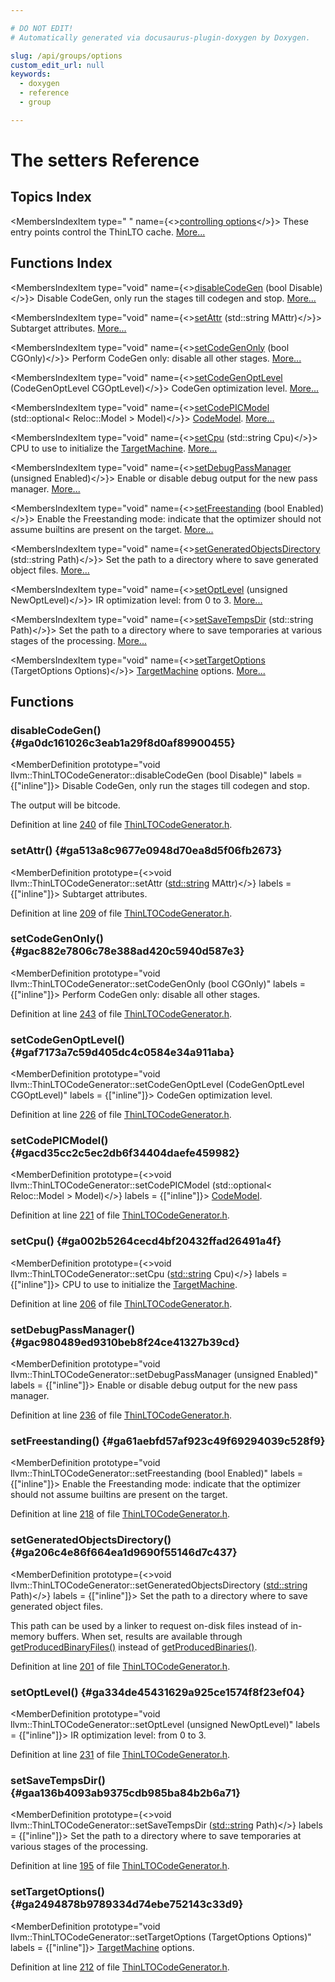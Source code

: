 ```yaml
---

# DO NOT EDIT!
# Automatically generated via docusaurus-plugin-doxygen by Doxygen.

slug: /api/groups/options
custom_edit_url: null
keywords:
  - doxygen
  - reference
  - group

---
```





# The setters Reference

<DoxygenPage pluginConfig={pluginConfig}>



## Topics Index

<MembersIndex>

<MembersIndexItem
  type="&nbsp;"
  name={<><a href="/docs/api/groups/cache">controlling options</a></>}>
These entry points control the ThinLTO cache. <a href="/docs/api/groups/cache/#details">More...</a>
</MembersIndexItem>

</MembersIndex>

## Functions Index

<MembersIndex>

<MembersIndexItem
  type="void"
  name={<><a href="#ga0dc161026c3eab1a29f8d0af89900455">disableCodeGen</a> (bool Disable)</>}>
Disable CodeGen, only run the stages till codegen and stop. <a href="#ga0dc161026c3eab1a29f8d0af89900455">More...</a>
</MembersIndexItem>

<MembersIndexItem
  type="void"
  name={<><a href="#ga513a8c9677e0948d70ea8d5f06fb2673">setAttr</a> (std::string MAttr)</>}>
Subtarget attributes. <a href="#ga513a8c9677e0948d70ea8d5f06fb2673">More...</a>
</MembersIndexItem>

<MembersIndexItem
  type="void"
  name={<><a href="#gac882e7806c78e388ad420c5940d587e3">setCodeGenOnly</a> (bool CGOnly)</>}>
Perform CodeGen only: disable all other stages. <a href="#gac882e7806c78e388ad420c5940d587e3">More...</a>
</MembersIndexItem>

<MembersIndexItem
  type="void"
  name={<><a href="#gaf7173a7c59d405dc4c0584e34a911aba">setCodeGenOptLevel</a> (CodeGenOptLevel CGOptLevel)</>}>
CodeGen optimization level. <a href="#gaf7173a7c59d405dc4c0584e34a911aba">More...</a>
</MembersIndexItem>

<MembersIndexItem
  type="void"
  name={<><a href="#gacd35cc2c5ec2db6f34404daefe459982">setCodePICModel</a> (std::optional&lt; Reloc::Model &gt; Model)</>}>
<a href="/docs/api/namespaces/llvm/codemodel">CodeModel</a>. <a href="#gacd35cc2c5ec2db6f34404daefe459982">More...</a>
</MembersIndexItem>

<MembersIndexItem
  type="void"
  name={<><a href="#ga002b5264cecd4bf20432ffad26491a4f">setCpu</a> (std::string Cpu)</>}>
CPU to use to initialize the <a href="/docs/api/classes/llvm/targetmachine">TargetMachine</a>. <a href="#ga002b5264cecd4bf20432ffad26491a4f">More...</a>
</MembersIndexItem>

<MembersIndexItem
  type="void"
  name={<><a href="#gac980489ed9310beb8f24ce41327b39cd">setDebugPassManager</a> (unsigned Enabled)</>}>
Enable or disable debug output for the new pass manager. <a href="#gac980489ed9310beb8f24ce41327b39cd">More...</a>
</MembersIndexItem>

<MembersIndexItem
  type="void"
  name={<><a href="#ga61aebfd57af923c49f69294039c528f9">setFreestanding</a> (bool Enabled)</>}>
Enable the Freestanding mode: indicate that the optimizer should not assume builtins are present on the target. <a href="#ga61aebfd57af923c49f69294039c528f9">More...</a>
</MembersIndexItem>

<MembersIndexItem
  type="void"
  name={<><a href="#ga206c4e86f664ea1d9690f55146d7c437">setGeneratedObjectsDirectory</a> (std::string Path)</>}>
Set the path to a directory where to save generated object files. <a href="#ga206c4e86f664ea1d9690f55146d7c437">More...</a>
</MembersIndexItem>

<MembersIndexItem
  type="void"
  name={<><a href="#ga334de45431629a925ce1574f8f23ef04">setOptLevel</a> (unsigned NewOptLevel)</>}>
IR optimization level: from 0 to 3. <a href="#ga334de45431629a925ce1574f8f23ef04">More...</a>
</MembersIndexItem>

<MembersIndexItem
  type="void"
  name={<><a href="#gaa136b4093ab9375cdb985ba84b2b6a71">setSaveTempsDir</a> (std::string Path)</>}>
Set the path to a directory where to save temporaries at various stages of the processing. <a href="#gaa136b4093ab9375cdb985ba84b2b6a71">More...</a>
</MembersIndexItem>

<MembersIndexItem
  type="void"
  name={<><a href="#ga2494878b9789334d74ebe752143c33d9">setTargetOptions</a> (TargetOptions Options)</>}>
<a href="/docs/api/classes/llvm/targetmachine">TargetMachine</a> options. <a href="#ga2494878b9789334d74ebe752143c33d9">More...</a>
</MembersIndexItem>

</MembersIndex>


<SectionDefinition>

## Functions

### disableCodeGen() {#ga0dc161026c3eab1a29f8d0af89900455}

<MemberDefinition
  prototype="void llvm::ThinLTOCodeGenerator::disableCodeGen (bool Disable)"
  labels = {["inline"]}>
Disable CodeGen, only run the stages till codegen and stop.

The output will be bitcode.

Definition at line <a href="/docs/api/files/include/include/llvm/include/llvm/lto/include/llvm/lto/legacy/thinltocodegenerator-h/#l00240">240</a> of file <a href="/docs/api/files/include/include/llvm/include/llvm/lto/include/llvm/lto/legacy/thinltocodegenerator-h">ThinLTOCodeGenerator.h</a>.
</MemberDefinition>

### setAttr() {#ga513a8c9677e0948d70ea8d5f06fb2673}

<MemberDefinition
  prototype={<>void llvm::ThinLTOCodeGenerator::setAttr (<a href="/docs/api/files/include/include/llvm/include/llvm/demangle/itaniumdemangle-h/#ae2b0d0345572d6718e219aa76d1d54edab45cffe084dd3d20d928bee85e7b0f21">std::string</a> MAttr)</>}
  labels = {["inline"]}>
Subtarget attributes.

Definition at line <a href="/docs/api/files/include/include/llvm/include/llvm/lto/include/llvm/lto/legacy/thinltocodegenerator-h/#l00209">209</a> of file <a href="/docs/api/files/include/include/llvm/include/llvm/lto/include/llvm/lto/legacy/thinltocodegenerator-h">ThinLTOCodeGenerator.h</a>.
</MemberDefinition>

### setCodeGenOnly() {#gac882e7806c78e388ad420c5940d587e3}

<MemberDefinition
  prototype="void llvm::ThinLTOCodeGenerator::setCodeGenOnly (bool CGOnly)"
  labels = {["inline"]}>
Perform CodeGen only: disable all other stages.

Definition at line <a href="/docs/api/files/include/include/llvm/include/llvm/lto/include/llvm/lto/legacy/thinltocodegenerator-h/#l00243">243</a> of file <a href="/docs/api/files/include/include/llvm/include/llvm/lto/include/llvm/lto/legacy/thinltocodegenerator-h">ThinLTOCodeGenerator.h</a>.
</MemberDefinition>

### setCodeGenOptLevel() {#gaf7173a7c59d405dc4c0584e34a911aba}

<MemberDefinition
  prototype="void llvm::ThinLTOCodeGenerator::setCodeGenOptLevel (CodeGenOptLevel CGOptLevel)"
  labels = {["inline"]}>
CodeGen optimization level.

Definition at line <a href="/docs/api/files/include/include/llvm/include/llvm/lto/include/llvm/lto/legacy/thinltocodegenerator-h/#l00226">226</a> of file <a href="/docs/api/files/include/include/llvm/include/llvm/lto/include/llvm/lto/legacy/thinltocodegenerator-h">ThinLTOCodeGenerator.h</a>.
</MemberDefinition>

### setCodePICModel() {#gacd35cc2c5ec2db6f34404daefe459982}

<MemberDefinition
  prototype={<>void llvm::ThinLTOCodeGenerator::setCodePICModel (std::optional&lt; Reloc::Model &gt; Model)</>}
  labels = {["inline"]}>
<a href="/docs/api/namespaces/llvm/codemodel">CodeModel</a>.

Definition at line <a href="/docs/api/files/include/include/llvm/include/llvm/lto/include/llvm/lto/legacy/thinltocodegenerator-h/#l00221">221</a> of file <a href="/docs/api/files/include/include/llvm/include/llvm/lto/include/llvm/lto/legacy/thinltocodegenerator-h">ThinLTOCodeGenerator.h</a>.
</MemberDefinition>

### setCpu() {#ga002b5264cecd4bf20432ffad26491a4f}

<MemberDefinition
  prototype={<>void llvm::ThinLTOCodeGenerator::setCpu (<a href="/docs/api/files/include/include/llvm/include/llvm/demangle/itaniumdemangle-h/#ae2b0d0345572d6718e219aa76d1d54edab45cffe084dd3d20d928bee85e7b0f21">std::string</a> Cpu)</>}
  labels = {["inline"]}>
CPU to use to initialize the <a href="/docs/api/classes/llvm/targetmachine">TargetMachine</a>.

Definition at line <a href="/docs/api/files/include/include/llvm/include/llvm/lto/include/llvm/lto/legacy/thinltocodegenerator-h/#l00206">206</a> of file <a href="/docs/api/files/include/include/llvm/include/llvm/lto/include/llvm/lto/legacy/thinltocodegenerator-h">ThinLTOCodeGenerator.h</a>.
</MemberDefinition>

### setDebugPassManager() {#gac980489ed9310beb8f24ce41327b39cd}

<MemberDefinition
  prototype="void llvm::ThinLTOCodeGenerator::setDebugPassManager (unsigned Enabled)"
  labels = {["inline"]}>
Enable or disable debug output for the new pass manager.

Definition at line <a href="/docs/api/files/include/include/llvm/include/llvm/lto/include/llvm/lto/legacy/thinltocodegenerator-h/#l00236">236</a> of file <a href="/docs/api/files/include/include/llvm/include/llvm/lto/include/llvm/lto/legacy/thinltocodegenerator-h">ThinLTOCodeGenerator.h</a>.
</MemberDefinition>

### setFreestanding() {#ga61aebfd57af923c49f69294039c528f9}

<MemberDefinition
  prototype="void llvm::ThinLTOCodeGenerator::setFreestanding (bool Enabled)"
  labels = {["inline"]}>
Enable the Freestanding mode: indicate that the optimizer should not assume builtins are present on the target.

Definition at line <a href="/docs/api/files/include/include/llvm/include/llvm/lto/include/llvm/lto/legacy/thinltocodegenerator-h/#l00218">218</a> of file <a href="/docs/api/files/include/include/llvm/include/llvm/lto/include/llvm/lto/legacy/thinltocodegenerator-h">ThinLTOCodeGenerator.h</a>.
</MemberDefinition>

### setGeneratedObjectsDirectory() {#ga206c4e86f664ea1d9690f55146d7c437}

<MemberDefinition
  prototype={<>void llvm::ThinLTOCodeGenerator::setGeneratedObjectsDirectory (<a href="/docs/api/files/include/include/llvm/include/llvm/demangle/itaniumdemangle-h/#ae2b0d0345572d6718e219aa76d1d54edab45cffe084dd3d20d928bee85e7b0f21">std::string</a> Path)</>}
  labels = {["inline"]}>
Set the path to a directory where to save generated object files.

This path can be used by a linker to request on-disk files instead of in-memory buffers. When set, results are available through <a href="/docs/api/classes/llvm/thinltocodegenerator/#ab7aef709e1748908f580b2a8427c5a0f">getProducedBinaryFiles()</a> instead of <a href="/docs/api/classes/llvm/thinltocodegenerator/#a73f6c6916269fbca6fd4a36fa8435af4">getProducedBinaries()</a>.

Definition at line <a href="/docs/api/files/include/include/llvm/include/llvm/lto/include/llvm/lto/legacy/thinltocodegenerator-h/#l00201">201</a> of file <a href="/docs/api/files/include/include/llvm/include/llvm/lto/include/llvm/lto/legacy/thinltocodegenerator-h">ThinLTOCodeGenerator.h</a>.
</MemberDefinition>

### setOptLevel() {#ga334de45431629a925ce1574f8f23ef04}

<MemberDefinition
  prototype="void llvm::ThinLTOCodeGenerator::setOptLevel (unsigned NewOptLevel)"
  labels = {["inline"]}>
IR optimization level: from 0 to 3.

Definition at line <a href="/docs/api/files/include/include/llvm/include/llvm/lto/include/llvm/lto/legacy/thinltocodegenerator-h/#l00231">231</a> of file <a href="/docs/api/files/include/include/llvm/include/llvm/lto/include/llvm/lto/legacy/thinltocodegenerator-h">ThinLTOCodeGenerator.h</a>.
</MemberDefinition>

### setSaveTempsDir() {#gaa136b4093ab9375cdb985ba84b2b6a71}

<MemberDefinition
  prototype={<>void llvm::ThinLTOCodeGenerator::setSaveTempsDir (<a href="/docs/api/files/include/include/llvm/include/llvm/demangle/itaniumdemangle-h/#ae2b0d0345572d6718e219aa76d1d54edab45cffe084dd3d20d928bee85e7b0f21">std::string</a> Path)</>}
  labels = {["inline"]}>
Set the path to a directory where to save temporaries at various stages of the processing.

Definition at line <a href="/docs/api/files/include/include/llvm/include/llvm/lto/include/llvm/lto/legacy/thinltocodegenerator-h/#l00195">195</a> of file <a href="/docs/api/files/include/include/llvm/include/llvm/lto/include/llvm/lto/legacy/thinltocodegenerator-h">ThinLTOCodeGenerator.h</a>.
</MemberDefinition>

### setTargetOptions() {#ga2494878b9789334d74ebe752143c33d9}

<MemberDefinition
  prototype="void llvm::ThinLTOCodeGenerator::setTargetOptions (TargetOptions Options)"
  labels = {["inline"]}>
<a href="/docs/api/classes/llvm/targetmachine">TargetMachine</a> options.

Definition at line <a href="/docs/api/files/include/include/llvm/include/llvm/lto/include/llvm/lto/legacy/thinltocodegenerator-h/#l00212">212</a> of file <a href="/docs/api/files/include/include/llvm/include/llvm/lto/include/llvm/lto/legacy/thinltocodegenerator-h">ThinLTOCodeGenerator.h</a>.
</MemberDefinition>

</SectionDefinition>

</DoxygenPage>
